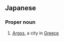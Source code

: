 ==Japanese==
===Proper noun===
{{wikipedia|Argos}}
{{ja-pos|ka|proper|rom=arugosu|hidx=あるこす}}
#[[Argos]], a city in [[Greece]]